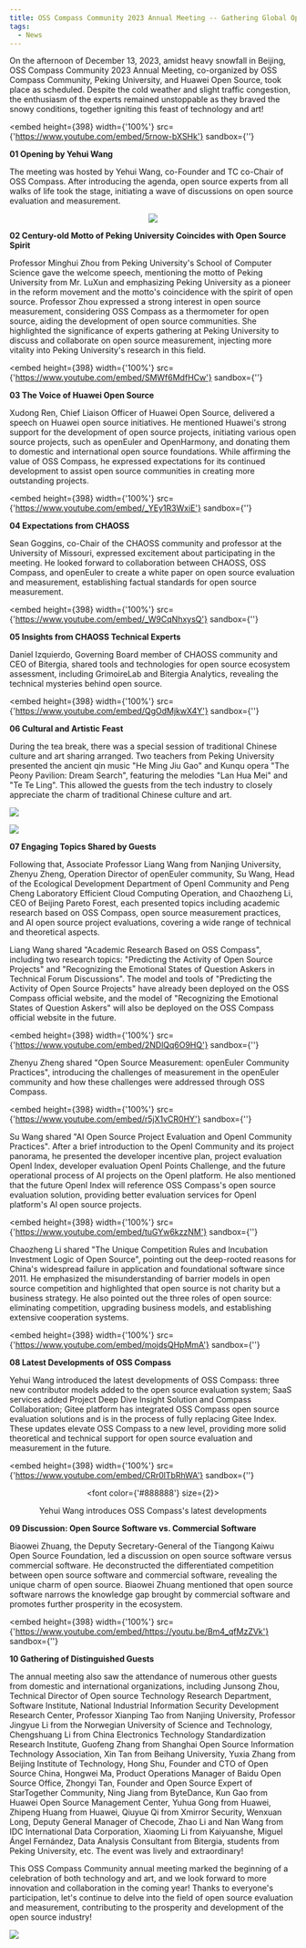 ```yaml
---
title: OSS Compass Community 2023 Annual Meeting -- Gathering Global Open Source Experts
tags:
  - News
---
```


On the afternoon of December 13, 2023, amidst heavy snowfall in Beijing, OSS Compass Community 2023 Annual Meeting, co-organized by OSS Compass Community, Peking University, and Huawei Open Source, took place as scheduled. Despite the cold weather and slight traffic congestion, the enthusiasm of the experts remained unstoppable as they braved the snowy conditions, together igniting this feast of technology and art!

<!--truncate-->

<embed
  height={398}
  width={'100%'}
  src={'https://www.youtube.com/embed/5rnow-bXSHk'}
  sandbox={''}
></embed>

**01 Opening by Yehui Wang**

The meeting was hosted by Yehui Wang, co-Founder and TC co-Chair of OSS Compass. After introducing the agenda, open source experts from all walks of life took the stage, initiating a wave of discussions on open source evaluation and measurement.

<center>

![](media/2.jpeg)

</center>

**02 Century-old Motto of Peking University Coincides with Open Source Spirit**

Professor Minghui Zhou from Peking University's School of Computer Science gave the welcome speech, mentioning the motto of Peking University from Mr. LuXun and emphasizing Peking University as a pioneer in the reform movement and the motto's coincidence with the spirit of open source. Professor Zhou expressed a strong interest in open source measurement, considering OSS Compass as a thermometer for open source, aiding the development of open source communities. She highlighted the significance of experts gathering at Peking University to discuss and collaborate on open source measurement, injecting more vitality into Peking University's research in this field.

<embed
  height={398}
  width={'100%'}
  src={'https://www.youtube.com/embed/SMWf6MdfHCw'}
  sandbox={''}
></embed>

**03 The Voice of Huawei Open Source**

Xudong Ren, Chief Liaison Officer of Huawei Open Source, delivered a speech on Huawei open source initiatives. He mentioned Huawei's strong support for the development of open source projects, initiating various open source projects, such as openEuler and OpenHarmony, and donating them to domestic and international open source foundations. While affirming the value of OSS Compass, he expressed expectations for its continued development to assist open source communities in creating more outstanding projects.

<embed
  height={398}
  width={'100%'}
  src={'https://www.youtube.com/embed/_YEy1R3WxiE'}
  sandbox={''}
></embed>

**04 Expectations from CHAOSS**

Sean Goggins, co-Chair of the CHAOSS community and professor at the University of Missouri, expressed excitement about participating in the meeting. He looked forward to collaboration between CHAOSS, OSS Compass, and openEuler to create a white paper on open source evaluation and measurement, establishing factual standards for open source measurement.

<embed
  height={398}
  width={'100%'}
  src={'https://www.youtube.com/embed/_W9CqNhxysQ'}
  sandbox={''}
></embed>

**05 Insights from CHAOSS Technical Experts**

Daniel Izquierdo, Governing Board member of CHAOSS community and CEO of Bitergia, shared tools and technologies for open source ecosystem assessment, including GrimoireLab and Bitergia Analytics, revealing the technical mysteries behind open source.

<embed
  height={398}
  width={'100%'}
  src={'https://www.youtube.com/embed/QgOdMjkwX4Y'}
  sandbox={''}
></embed>

**06 Cultural and Artistic Feast**

During the tea break, there was a special session of traditional Chinese culture and art sharing arranged. Two teachers from Peking University presented the ancient qin music "He Ming Jiu Gao" and Kunqu opera "The Peony Pavilion: Dream Search", featuring the melodies "Lan Hua Mei" and "Te Te Ling". This allowed the guests from the tech industry to closely appreciate the charm of traditional Chinese culture and art.

![](media/4.jpeg)

![](media/5.jpeg)

**07 Engaging Topics Shared by Guests**

Following that, Associate Professor Liang Wang from Nanjing University, Zhenyu Zheng, Operation Director of openEuler community, Su Wang, Head of the Ecological Development Department of OpenI Community and Peng Cheng Laboratory Efficient Cloud Computing Operation, and Chaozheng Li, CEO of Beijing Pareto Forest, each presented topics including academic research based on OSS Compass, open source measurement practices, and AI open source project evaluations, covering a wide range of technical and theoretical aspects.

Liang Wang shared "Academic Research Based on OSS Compass", including two research topics: "Predicting the Activity of Open Source Projects" and "Recognizing the Emotional States of Question Askers in Technical Forum Discussions". The model and tools of "Predicting the Activity of Open Source Projects" have already been deployed on the OSS Compass official website, and the model of "Recognizing the Emotional States of Question Askers" will also be deployed on the OSS Compass official website in the future.

<embed
  height={398}
  width={'100%'}
  src={'https://www.youtube.com/embed/2NDlQq6O9HQ'}
  sandbox={''}
></embed>

Zhenyu Zheng shared "Open Source Measurement: openEuler Community Practices", introducing the challenges of measurement in the openEuler community and how these challenges were addressed through OSS Compass.

<embed
  height={398}
  width={'100%'}
  src={'https://www.youtube.com/embed/r5jX1vCR0HY'}
  sandbox={''}
></embed>

Su Wang shared "AI Open Source Project Evaluation and OpenI Community Practices". After a brief introduction to the OpenI Community and its project panorama, he presented the developer incentive plan, project evaluation OpenI Index, developer evaluation OpenI Points Challenge, and the future operational process of AI projects on the OpenI platform. He also mentioned that the future OpenI Index will reference OSS Compass's open source evaluation solution, providing better evaluation services for OpenI platform's AI open source projects.

<embed
  height={398}
  width={'100%'}
  src={'https://www.youtube.com/embed/tuGYw6kzzNM'}
  sandbox={''}
></embed>

Chaozheng Li shared "The Unique Competition Rules and Incubation Investment Logic of Open Source", pointing out the deep-rooted reasons for China's widespread failure in application and foundational software since 2011. He emphasized the misunderstanding of barrier models in open source competition and highlighted that open source is not charity but a business strategy. He also pointed out the three roles of open source: eliminating competition, upgrading business models, and establishing extensive cooperation systems.

<embed
  height={398}
  width={'100%'}
  src={'https://www.youtube.com/embed/mojdsQHpMmA'}
  sandbox={''}
></embed>

**08 Latest Developments of OSS Compass**

Yehui Wang introduced the latest developments of OSS Compass: three new contributor models added to the open source evaluation system; SaaS services added Project Deep Dive Insight Solution and Compass Collaboration; Gitee platform has integrated OSS Compass open source evaluation solutions and is in the process of fully replacing Gitee Index. These updates elevate OSS Compass to a new level, providing more solid theoretical and technical support for open source evaluation and measurement in the future.

<embed
  height={398}
  width={'100%'}
  src={'https://www.youtube.com/embed/CRr0lTbRhWA'}
  sandbox={''}
></embed>

<center>

  <font color={'#888888'} size={2}>

Yehui Wang introduces OSS Compass's latest developments

  </font>

</center>

**09 Discussion: Open Source Software vs. Commercial Software**

Biaowei Zhuang, the Deputy Secretary-General of the Tiangong Kaiwu Open Source Foundation, led a discussion on open source software versus commercial software. He deconstructed the differentiated competition between open source software and commercial software, revealing the unique charm of open source. Biaowei Zhuang mentioned that open source software narrows the knowledge gap brought by commercial software and promotes further prosperity in the ecosystem.

<embed
  height={398}
  width={'100%'}
  src={'https://www.youtube.com/embed/https://youtu.be/Bm4_qfMzZVk'}
  sandbox={''}
></embed>

**10 Gathering of Distinguished Guests**

The annual meeting also saw the attendance of numerous other guests from domestic and international organizations, including Junsong Zhou, Technical Director of Open source Technology Research Department, Software Institute, National Industrial Information Security Development Research Center, Professor Xianping Tao from Nanjing University, Professor Jingyue Li from the Norwegian University of Science and Technology, Chengshuang Li from China Electronics Technology Standardization Research Institute, Guofeng Zhang from Shanghai Open Source Information Technology Association, Xin Tan from Beihang University, Yuxia Zhang from Beijing Institute of Technology, Hong Shu, Founder and CTO of Open Source China, Hongwei Ma, Product Operations Manager of Baidu Open Source Office, Zhongyi Tan, Founder and Open Source Expert of StarTogether Community, Ning Jiang from ByteDance, Kun Gao from Huawei Open Source Management Center, Yuhua Gong from Huawei, Zhipeng Huang from Huawei, Qiuyue Qi from Xmirror Security, Wenxuan Long, Deputy General Manager of Checode, Zhao Li and Nan Wang from IDC International Data Corporation, Xiaoming Li from Kaiyuanshe, Miguel Ángel Fernández, Data Analysis Consultant from Bitergia, students from Peking University, etc. The event was lively and extraordinary!

This OSS Compass Community annual meeting marked the beginning of a celebration of both technology and art, and we look forward to more innovation and collaboration in the coming year! Thanks to everyone's participation, let's continue to delve into the field of open source evaluation and measurement, contributing to the prosperity and development of the open source industry!

![](media/6.jpeg)

